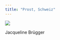 ```yaml
---
title: "Prost, Schweiz"
---
```



::: {#fig-gr}
![](assets/JacquelineBruegger.png)

Jacqueline Brügger

:::